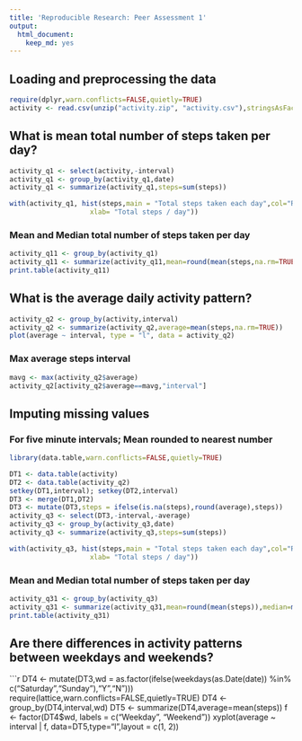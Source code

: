```yaml
---
title: 'Reproducible Research: Peer Assessment 1'
output:
  html_document:
    keep_md: yes
---
```



## Loading and preprocessing the data

```r
require(dplyr,warn.conflicts=FALSE,quietly=TRUE)
activity <- read.csv(unzip("activity.zip", "activity.csv"),stringsAsFactors=FALSE)
```

## What is mean total number of steps taken per day?

```r
activity_q1 <- select(activity,-interval)
activity_q1 <- group_by(activity_q1,date)
activity_q1 <- summarize(activity_q1,steps=sum(steps))

with(activity_q1, hist(steps,main = "Total steps taken each day",col="Red",
                    xlab= "Total steps / day"))
```

### Mean and Median total number of steps taken per day

```r
activity_q11 <- group_by(activity_q1)
activity_q11 <- summarize(activity_q11,mean=round(mean(steps,na.rm=TRUE)),median=median(steps,na.rm=TRUE))
print.table(activity_q11)
```


## What is the average daily activity pattern?

```r
activity_q2 <- group_by(activity,interval)
activity_q2 <- summarize(activity_q2,average=mean(steps,na.rm=TRUE))
plot(average ~ interval, type = "l", data = activity_q2)
```

### Max average steps interval

```r
mavg <- max(activity_q2$average)
activity_q2[activity_q2$average==mavg,"interval"]
```


## Imputing missing values

### For five minute intervals; Mean rounded to nearest number

```r
library(data.table,warn.conflicts=FALSE,quietly=TRUE)

DT1 <- data.table(activity)
DT2 <- data.table(activity_q2)
setkey(DT1,interval); setkey(DT2,interval)
DT3 <- merge(DT1,DT2)
DT3 <- mutate(DT3,steps = ifelse(is.na(steps),round(average),steps))
activity_q3 <- select(DT3,-interval,-average)
activity_q3 <- group_by(activity_q3,date)
activity_q3 <- summarize(activity_q3,steps=sum(steps))

with(activity_q3, hist(steps,main = "Total steps taken each day",col="Red",
                    xlab= "Total steps / day"))
```

### Mean and Median total number of steps taken per day

```r
activity_q31 <- group_by(activity_q3)
activity_q31 <- summarize(activity_q31,mean=round(mean(steps)),median=median(steps))
print.table(activity_q31)
```

## Are there differences in activity patterns between weekdays and weekends?

```r
DT4 <- mutate(DT3,wd = as.factor(ifelse(weekdays(as.Date(date)) %in% c("Saturday","Sunday"),"Y","N")))
require(lattice,warn.conflicts=FALSE,quietly=TRUE)
DT4 <- group_by(DT4,interval,wd)
DT5 <- summarize(DT4,average=mean(steps))
f <- factor(DT4$wd, labels = c("Weekday", "Weekend"))
xyplot(average ~ interval | f, data=DT5,type="l",layout = c(1, 2)) 
